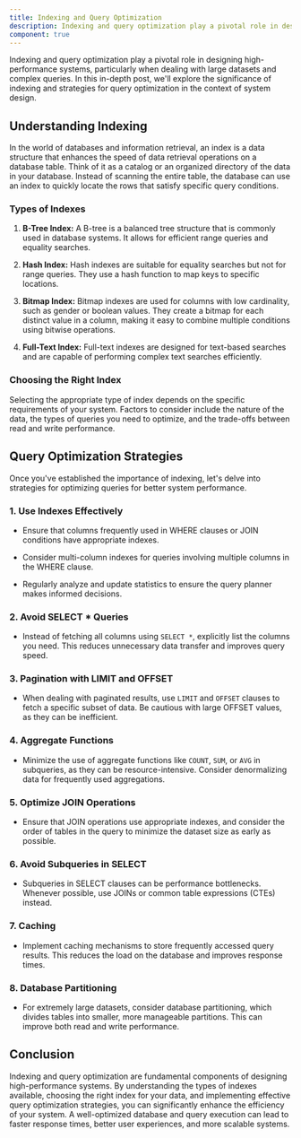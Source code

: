 ```yaml
---
title: Indexing and Query Optimization
description: Indexing and query optimization play a pivotal role in designing high-performance systems, particularly when dealing with large datasets and complex queries. In this in-depth post, we'll explore the significance of indexing and strategies for query optimization in the context of system design.
component: true
---
```


Indexing and query optimization play a pivotal role in designing high-performance systems, particularly when dealing with large datasets and complex queries. In this in-depth post, we'll explore the significance of indexing and strategies for query optimization in the context of system design.

## Understanding Indexing

In the world of databases and information retrieval, an index is a data structure that enhances the speed of data retrieval operations on a database table. Think of it as a catalog or an organized directory of the data in your database. Instead of scanning the entire table, the database can use an index to quickly locate the rows that satisfy specific query conditions.

### Types of Indexes

1. **B-Tree Index:** A B-tree is a balanced tree structure that is commonly used in database systems. It allows for efficient range queries and equality searches.

2. **Hash Index:** Hash indexes are suitable for equality searches but not for range queries. They use a hash function to map keys to specific locations.

3. **Bitmap Index:** Bitmap indexes are used for columns with low cardinality, such as gender or boolean values. They create a bitmap for each distinct value in a column, making it easy to combine multiple conditions using bitwise operations.

4. **Full-Text Index:** Full-text indexes are designed for text-based searches and are capable of performing complex text searches efficiently.

### Choosing the Right Index

Selecting the appropriate type of index depends on the specific requirements of your system. Factors to consider include the nature of the data, the types of queries you need to optimize, and the trade-offs between read and write performance.

## Query Optimization Strategies

Once you've established the importance of indexing, let's delve into strategies for optimizing queries for better system performance.

### 1. **Use Indexes Effectively**

- Ensure that columns frequently used in WHERE clauses or JOIN conditions have appropriate indexes.

- Consider multi-column indexes for queries involving multiple columns in the WHERE clause.

- Regularly analyze and update statistics to ensure the query planner makes informed decisions.

### 2. **Avoid SELECT \* Queries**

- Instead of fetching all columns using `SELECT *`, explicitly list the columns you need. This reduces unnecessary data transfer and improves query speed.

### 3. **Pagination with LIMIT and OFFSET**

- When dealing with paginated results, use `LIMIT` and `OFFSET` clauses to fetch a specific subset of data. Be cautious with large OFFSET values, as they can be inefficient.

### 4. **Aggregate Functions**

- Minimize the use of aggregate functions like `COUNT`, `SUM`, or `AVG` in subqueries, as they can be resource-intensive. Consider denormalizing data for frequently used aggregations.

### 5. **Optimize JOIN Operations**

- Ensure that JOIN operations use appropriate indexes, and consider the order of tables in the query to minimize the dataset size as early as possible.

### 6. **Avoid Subqueries in SELECT**

- Subqueries in SELECT clauses can be performance bottlenecks. Whenever possible, use JOINs or common table expressions (CTEs) instead.

### 7. **Caching**

- Implement caching mechanisms to store frequently accessed query results. This reduces the load on the database and improves response times.

### 8. **Database Partitioning**

- For extremely large datasets, consider database partitioning, which divides tables into smaller, more manageable partitions. This can improve both read and write performance.

## Conclusion

Indexing and query optimization are fundamental components of designing high-performance systems. By understanding the types of indexes available, choosing the right index for your data, and implementing effective query optimization strategies, you can significantly enhance the efficiency of your system. A well-optimized database and query execution can lead to faster response times, better user experiences, and more scalable systems.
